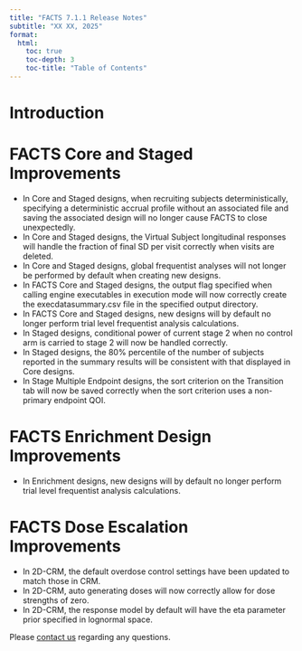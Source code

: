 ```yaml
---
title: "FACTS 7.1.1 Release Notes"
subtitle: "XX XX, 2025"
format:
  html:
    toc: true
    toc-depth: 3
    toc-title: "Table of Contents"
---
```


# Introduction

# FACTS Core and Staged Improvements

- In Core and Staged designs, when recruiting subjects deterministically, specifying a deterministic accrual profile without an associated file and saving the associated design will no longer cause FACTS to close unexpectedly.
- In Core and Staged designs, the Virtual Subject longitudinal responses will handle the fraction of final SD per visit correctly when visits are deleted.
- In Core and Staged designs, global frequentist analyses will not longer be performed by default when creating new designs.
- In FACTS Core and Staged designs, the output flag specified when calling engine executables in execution mode will now correctly create the execdatasummary.csv file in the specified output directory.
- In FACTS Core and Staged designs, new designs will by default no longer perform trial level frequentist analysis calculations.
- In Staged designs, conditional power of current stage 2 when no control arm is carried to stage 2 will now be handled correctly.
- In Staged designs, the 80% percentile of the number of subjects reported in the summary results will be consistent with that displayed in Core designs.
- In Stage Multiple Endpoint designs, the sort criterion on the Transition tab will now be saved correctly when the sort criterion uses a non-primary endpoint QOI.

# FACTS Enrichment Design Improvements
- In Enrichment designs, new designs will by default no longer perform trial level frequentist analysis calculations. 

# FACTS Dose Escalation Improvements
- In 2D-CRM, the default overdose control settings have been updated to match those in CRM.
- In 2D-CRM, auto generating doses will now correctly allow for dose strengths of zero.
- In 2D-CRM, the response model by default will have the eta parameter prior specified in lognormal space.

Please [contact us](../../../contact/index.qmd) regarding any questions.